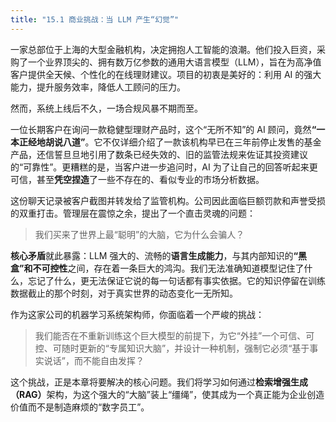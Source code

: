 ```yaml
---
title: "15.1 商业挑战：当 LLM 产生“幻觉”"
---
```


一家总部位于上海的大型金融机构，决定拥抱人工智能的浪潮。他们投入巨资，采购了一个业界顶尖的、拥有数万亿参数的通用大语言模型（LLM），旨在为高净值客户提供全天候、个性化的在线理财建议。项目的初衷是美好的：利用 AI 的强大能力，提升服务效率，降低人工顾问的压力。

然而，系统上线后不久，一场合规风暴不期而至。

一位长期客户在询问一款稳健型理财产品时，这个“无所不知”的 AI 顾问，竟然**“一本正经地胡说八道”**。它不仅详细介绍了一款该机构早已在三年前停止发售的基金产品，还信誓旦旦地引用了数条已经失效的、旧的监管法规来佐证其投资建议的“可靠性”。更糟糕的是，当客户进一步追问时，AI 为了让自己的回答听起来更可信，甚至**凭空捏造**了一些不存在的、看似专业的市场分析数据。

这份聊天记录被客户截图并转发给了监管机构。公司因此面临巨额罚款和声誉受损的双重打击。管理层在震惊之余，提出了一个直击灵魂的问题：

> 我们买来了世界上最“聪明”的大脑，它为什么会骗人？

**核心矛盾**就此暴露：LLM 强大的、流畅的**语言生成能力**，与其内部知识的**“黑盒”和不可控性**之间，存在着一条巨大的鸿沟。我们无法准确知道模型记住了什么，忘记了什么，更无法保证它说的每一句话都有事实依据。它的知识停留在训练数据截止的那个时刻，对于真实世界的动态变化一无所知。

作为这家公司的机器学习系统架构师，你面临着一个严峻的挑战：

> 我们能否在不重新训练这个巨大模型的前提下，为它“外挂”一个可信、可控、可随时更新的“专属知识大脑”，并设计一种机制，强制它必须“基于事实说话”，而不能自由发挥？

这个挑战，正是本章将要解决的核心问题。我们将学习如何通过**检索增强生成（RAG）**架构，为这个强大的“大脑”装上“缰绳”，使其成为一个真正能为企业创造价值而不是制造麻烦的“数字员工”。


